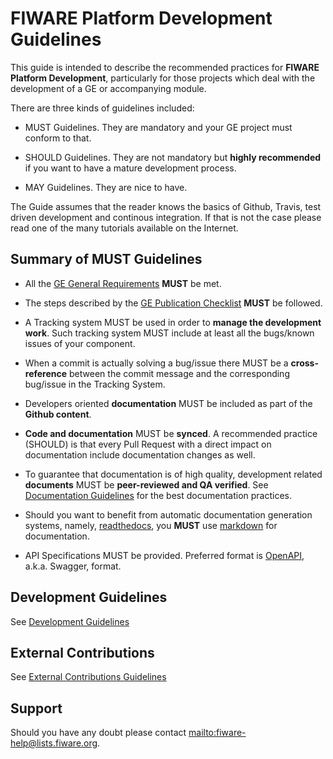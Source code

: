 = FIWARE Platform Development Guidelines = 

This guide is intended to describe the recommended practices for <b>FIWARE Platform Development</b>, particularly for those projects which deal
with the development of a GE or accompanying module. 


There are three kinds of guidelines included:

* MUST Guidelines. They are mandatory and your GE project must conform to that.

* SHOULD Guidelines. They are not mandatory but <b>highly recommended</b> if you want to have a mature development process. 

* MAY Guidelines. They are nice to have.

The Guide assumes that the reader knows the basics of Github, Travis, test driven development and continous integration.
If that is not the case please read one of the many tutorials available on the Internet.

== Summary of MUST Guidelines ==

* All the [[GE_Requirements.mediawiki|GE General Requirements]] '''MUST''' be met.

* The steps described by the [[GE_Checklist.mediawiki|GE Publication Checklist]] '''MUST''' be followed. 

* A Tracking system MUST be used in order to <b>manage the development work</b>. Such tracking system MUST include at least all the bugs/known issues of your component. 

* When a commit is actually solving a bug/issue there MUST be a <b>cross-reference</b> between the commit message and the corresponding bug/issue in the Tracking System.

* Developers oriented <b>documentation</b> MUST be included as part of the <b>Github content</b>. 

* <b>Code and documentation</b> MUST be <b>synced</b>. A recommended practice (SHOULD) is that every Pull Request with a direct impact on documentation include documentation changes as well. 

* To guarantee that documentation is of high quality, development related <b>documents</b> MUST be <b>peer-reviewed and QA verified</b>. See [[development.mediawiki#Documentation|Documentation Guidelines]] for the best documentation practices. 

* Should you want to benefit from automatic documentation generation systems, namely, [https://readthedocs.org readthedocs], you <b>MUST</b> use [https://github.com/adam-p/markdown-here/wiki/Markdown-Cheatsheet markdown] for documentation.

* API Specifications MUST be provided. Preferred format is [https://github.com/OAI/OpenAPI-Specification OpenAPI], a.k.a. Swagger, format.

== Development Guidelines ==

See [[development.mediawiki|Development Guidelines]]

== External Contributions ==

See [[external_contributions.mediawiki|External Contributions Guidelines]]

== Support ==

Should you have any doubt please contact [mailto:fiware-help@lists.fiware.org mailto:fiware-help@lists.fiware.org].
